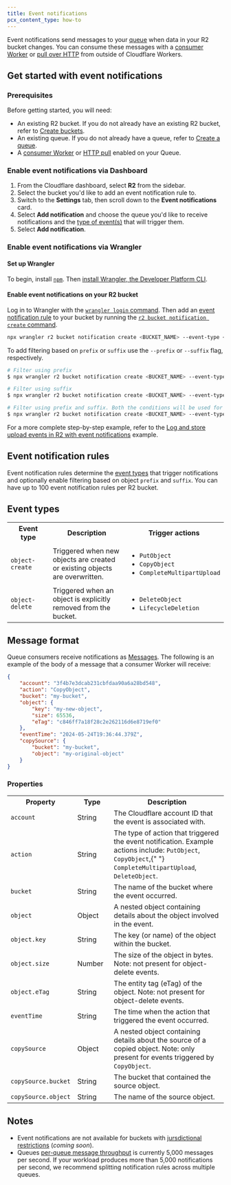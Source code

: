 ```yaml
---
title: Event notifications
pcx_content_type: how-to
---
```


Event notifications send messages to your [queue](/queues/) when data in your R2 bucket changes. You can consume these messages with a [consumer Worker](/queues/reference/how-queues-works/#create-a-consumer-worker) or [pull over HTTP](/queues/configuration/pull-consumers/) from outside of Cloudflare Workers.

## Get started with event notifications

### Prerequisites

Before getting started, you will need:

- An existing R2 bucket. If you do not already have an existing R2 bucket, refer to [Create buckets](/r2/buckets/create-buckets/).
- An existing queue. If you do not already have a queue, refer to [Create a queue](/queues/get-started/#3-create-a-queue).
- A [consumer Worker](/queues/reference/how-queues-works/#create-a-consumer-worker) or [HTTP pull](/queues/configuration/pull-consumers/) enabled on your Queue.

### Enable event notifications via Dashboard

1. From the Cloudflare dashboard, select **R2** from the sidebar.
2. Select the bucket you'd like to add an event notification rule to.
3. Switch to the **Settings** tab, then scroll down to the **Event notifications** card.
4. Select **Add notification** and choose the queue you'd like to receive notifications and the [type of event(s)](/r2/buckets/event-notifications/#event-types) that will trigger them.
5. Select **Add notification**.

### Enable event notifications via Wrangler

#### Set up Wrangler

To begin, install [`npm`](https://docs.npmjs.com/getting-started). Then [install Wrangler, the Developer Platform CLI](/workers/wrangler/install-and-update/).

#### Enable event notifications on your R2 bucket

Log in to Wrangler with the [`wrangler login` command](/workers/wrangler/commands/#login). Then add an [event notification rule](/r2/buckets/event-notifications/#event-notification-rules) to your bucket by running the [`r2 bucket notification create` command](/workers/wrangler/commands/#notification-create).

```sh
npx wrangler r2 bucket notification create <BUCKET_NAME> --event-type <EVENT_TYPE> --queue <QUEUE_NAME>
```

To add filtering based on `prefix` or `suffix` use the `--prefix` or `--suffix` flag, respectively.

```sh
# Filter using prefix
$ npx wrangler r2 bucket notification create <BUCKET_NAME> --event-type <EVENT_TYPE> --queue <QUEUE_NAME> --prefix "<PREFIX_VALUE>"

# Filter using suffix
$ npx wrangler r2 bucket notification create <BUCKET_NAME> --event-type <EVENT_TYPE> --queue <QUEUE_NAME> --suffix "<SUFFIX_VALUE>"

# Filter using prefix and suffix. Both the conditions will be used for filtering
$ npx wrangler r2 bucket notification create <BUCKET_NAME> --event-type <EVENT_TYPE> --queue <QUEUE_NAME> --prefix "<PREFIX_VALUE>" --suffix "<SUFFIX_VALUE>"
```

For a more complete step-by-step example, refer to the [Log and store upload events in R2 with event notifications](/r2/examples/upload-logs-event-notifications/) example.

## Event notification rules

Event notification rules determine the [event types](/r2/buckets/event-notifications/#event-types) that trigger notifications and optionally enable filtering based on object `prefix` and `suffix`. You can have up to 100 event notification rules per R2 bucket.

## Event types

<table>
	<tbody>
		<th style="width:25%">Event type</th>
		<th style="width:50%">Description</th>
		<th style="width:25%">Trigger actions</th>
		<tr>
			<td>
				<code>object-create</code>
			</td>
			<td>
				Triggered when new objects are created or existing objects are
				overwritten.
			</td>
			<td>
				<ul>
					<li>
						<code>PutObject</code>
					</li>
					<li>
						<code>CopyObject</code>
					</li>
					<li>
						<code>CompleteMultipartUpload</code>
					</li>
				</ul>
			</td>
		</tr>
		<tr>
			<td>
				<code>object-delete</code>
			</td>
			<td>Triggered when an object is explicitly removed from the bucket.</td>
			<td>
				<ul>
					<li>
						<code>DeleteObject</code>
					</li>
					<li>
						<code>LifecycleDeletion</code>
					</li>
				</ul>
			</td>
		</tr>
	</tbody>
</table>

## Message format

Queue consumers receive notifications as [Messages](/queues/configuration/javascript-apis/#message). The following is an example of the body of a message that a consumer Worker will receive:

```json
{
	"account": "3f4b7e3dcab231cbfdaa90a6a28bd548",
	"action": "CopyObject",
	"bucket": "my-bucket",
	"object": {
		"key": "my-new-object",
		"size": 65536,
		"eTag": "c846ff7a18f28c2e262116d6e8719ef0"
	},
	"eventTime": "2024-05-24T19:36:44.379Z",
	"copySource": {
		"bucket": "my-bucket",
		"object": "my-original-object"
	}
}
```

### Properties

<table>
	<tbody>
		<th style="width:22%">Property</th>
		<th style="width:18%">Type</th>
		<th style="width:60%">Description</th>
		<tr>
			<td>
				<code>account</code>
			</td>
			<td>String</td>
			<td>The Cloudflare account ID that the event is associated with.</td>
		</tr>
		<tr>
			<td>
				<code>action</code>
			</td>
			<td>String</td>
			<td>
				The type of action that triggered the event notification. Example
				actions include: <code>PutObject</code>, <code>CopyObject</code>,{" "}
				<code>CompleteMultipartUpload</code>, <code>DeleteObject</code>.
			</td>
		</tr>
		<tr>
			<td>
				<code>bucket</code>
			</td>
			<td>String</td>
			<td>The name of the bucket where the event occurred.</td>
		</tr>
		<tr>
			<td>
				<code>object</code>
			</td>
			<td>Object</td>
			<td>
				A nested object containing details about the object involved in the
				event.
			</td>
		</tr>
		<tr>
			<td>
				<code>object.key</code>
			</td>
			<td>String</td>
			<td>The key (or name) of the object within the bucket.</td>
		</tr>
		<tr>
			<td>
				<code>object.size</code>
			</td>
			<td>Number</td>
			<td>
				The size of the object in bytes. Note: not present for object-delete
				events.
			</td>
		</tr>
		<tr>
			<td>
				<code>object.eTag</code>
			</td>
			<td>String</td>
			<td>
				The entity tag (eTag) of the object. Note: not present for object-delete
				events.
			</td>
		</tr>
		<tr>
			<td>
				<code>eventTime</code>
			</td>
			<td>String</td>
			<td>The time when the action that triggered the event occurred.</td>
		</tr>
		<tr>
			<td>
				<code>copySource</code>
			</td>
			<td>Object</td>
			<td>
				A nested object containing details about the source of a copied object.
				Note: only present for events triggered by <code>CopyObject</code>.
			</td>
		</tr>
		<tr>
			<td>
				<code>copySource.bucket</code>
			</td>
			<td>String</td>
			<td>The bucket that contained the source object.</td>
		</tr>
		<tr>
			<td>
				<code>copySource.object</code>
			</td>
			<td>String</td>
			<td>The name of the source object.</td>
		</tr>
	</tbody>
</table>

## Notes

- Event notifications are not available for buckets with [jursdictional restrictions](/r2/reference/data-location/#jurisdictional-restrictions) (_coming soon_).
- Queues [per-queue message throughput](/queues/platform/limits/) is currently 5,000 messages per second. If your workload produces more than 5,000 notifications per second, we recommend splitting notification rules across multiple queues.
